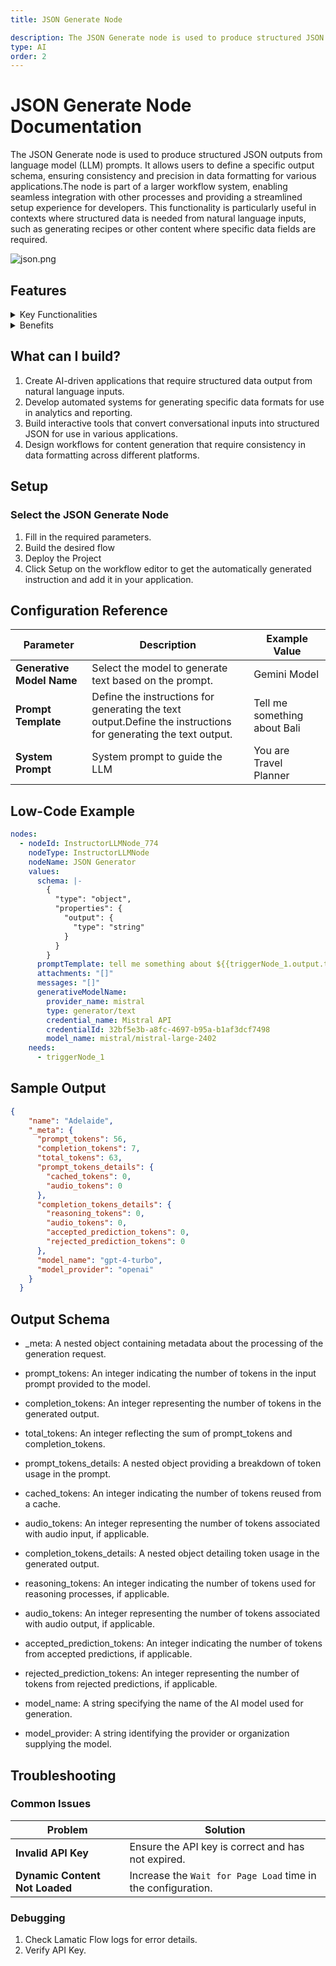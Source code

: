 ```yaml
---
title: JSON Generate Node

description: The JSON Generate node is used to produce structured JSON outputs from language model (LLM) prompts.
type: AI
order: 2
---
```


# JSON Generate Node Documentation

The JSON Generate node is used to produce structured JSON outputs from language model (LLM) prompts. It allows users to define a specific output schema, ensuring consistency and precision in data formatting for various applications.The node is part of a larger workflow system, enabling seamless integration with other processes and providing a streamlined setup experience for developers. This functionality is particularly useful in contexts where structured data is needed from natural language inputs, such as generating recipes or other content where specific data fields are required.

![json.png](./img/json/json.png)

## Features

<details>
  <summary>Key Functionalities</summary>

1. **Generative Model Selection**: Allows users to select credentials for their preferred generative model, ensuring flexibility and compatibility with various LLMs.

2. **Customizable Prompts**: Features a field for creating prompt templates, enabling tailored input for specific use cases.

3. **System Prompt Definition**: Includes an option to define a system-level prompt to guide the AI’s behavior, ensuring context-aware and role-specific responses.

4. **Additional Properties Management**: Offers expandable sections for configuring advanced properties to fine-tune AI-generated outputs.

</details>

<details>
  <summary>Benefits</summary>

1. **Flexibility**: Supports integration with multiple LLMs, allowing users to utilize different models based on their specific needs and use cases.

2. **User-Centric Design**: Provides intuitive interfaces for prompt customization and system prompt definition, making it accessible to both beginners and advanced users.

3. **Enhanced Control**: Enables precise control over the AI’s behavior and output quality through customizable prompts and system configurations.

4. **Scalability**: Facilitates the creation of reusable prompt templates for diverse workflows, ensuring consistency across projects.

</details>

## What can I build?

1. Create AI-driven applications that require structured data output from natural language inputs.
1. Develop automated systems for generating specific data formats for use in analytics and reporting.
1. Build interactive tools that convert conversational inputs into structured JSON for use in various applications.
1. Design workflows for content generation that require consistency in data formatting across different platforms.

## Setup

### Select the JSON Generate Node

1. Fill in the required parameters.
1. Build the desired flow
1. Deploy the Project
1. Click Setup on the workflow editor to get the automatically generated instruction and add it in your application.

## Configuration Reference

| **Parameter**             | **Description**                                                                                                | **Example Value**            |
| ------------------------- | -------------------------------------------------------------------------------------------------------------- | ---------------------------- |
| **Generative Model Name** | Select the model to generate text based on the prompt.                                                         | Gemini Model                 |
| **Prompt Template**       | Define the instructions for generating the text output.Define the instructions for generating the text output. | Tell me something about Bali |
| **System Prompt**         | System prompt to guide the LLM                                                                                 | You are Travel Planner       |

## Low-Code Example

```yaml
nodes:
  - nodeId: InstructorLLMNode_774
    nodeType: InstructorLLMNode
    nodeName: JSON Generator
    values:
      schema: |-
        {
          "type": "object",
          "properties": {
            "output": {
              "type": "string"
            }
          }
        }
      promptTemplate: tell me something about ${{triggerNode_1.output.topic}}
      attachments: "[]"
      messages: "[]"
      generativeModelName:
        provider_name: mistral
        type: generator/text
        credential_name: Mistral API
        credentialId: 32bf5e3b-a8fc-4697-b95a-b1af3dcf7498
        model_name: mistral/mistral-large-2402
    needs:
      - triggerNode_1
```

## Sample Output

```json
{
    "name": "Adelaide",
    "_meta": {
      "prompt_tokens": 56,
      "completion_tokens": 7,
      "total_tokens": 63,
      "prompt_tokens_details": {
        "cached_tokens": 0,
        "audio_tokens": 0
      },
      "completion_tokens_details": {
        "reasoning_tokens": 0,
        "audio_tokens": 0,
        "accepted_prediction_tokens": 0,
        "rejected_prediction_tokens": 0
      },
      "model_name": "gpt-4-turbo",
      "model_provider": "openai"
    }
  }
```
## Output Schema

- _meta: A nested object containing metadata about the processing of the generation request.

- prompt_tokens: An integer indicating the number of tokens in the input prompt provided to the model.

- completion_tokens: An integer representing the number of tokens in the generated output.

- total_tokens: An integer reflecting the sum of prompt_tokens and completion_tokens.

- prompt_tokens_details: A nested object providing a breakdown of token usage in the prompt.

- cached_tokens: An integer indicating the number of tokens reused from a cache.

- audio_tokens: An integer representing the number of tokens associated with audio input, if applicable.

- completion_tokens_details: A nested object detailing token usage in the generated output.

- reasoning_tokens: An integer indicating the number of tokens used for reasoning processes, if applicable.

- audio_tokens: An integer representing the number of tokens associated with audio output, if applicable.

- accepted_prediction_tokens: An integer indicating the number of tokens from accepted predictions, if applicable.

- rejected_prediction_tokens: An integer representing the number of tokens from rejected predictions, if applicable.

- model_name: A string specifying the name of the AI model used for generation.

- model_provider: A string identifying the provider or organization supplying the model.

## Troubleshooting

### Common Issues

| **Problem**                    | **Solution**                                                 |
| ------------------------------ | ------------------------------------------------------------ |
| **Invalid API Key**            | Ensure the API key is correct and has not expired.           |
| **Dynamic Content Not Loaded** | Increase the `Wait for Page Load` time in the configuration. |

### Debugging

1. Check Lamatic Flow logs for error details.
1. Verify API Key.
